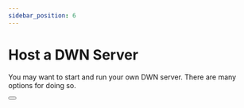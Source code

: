 ```yaml
---
sidebar_position: 6
---
```



# Host a DWN Server

You may want to start and run your own DWN server. There are many options for doing so.

<Button label="See Options" url="https://github.com/TBD54566975/dwn-server#readme" isExternalLink="true" imageURL="/img/external-link-blue-icon.svg" />
